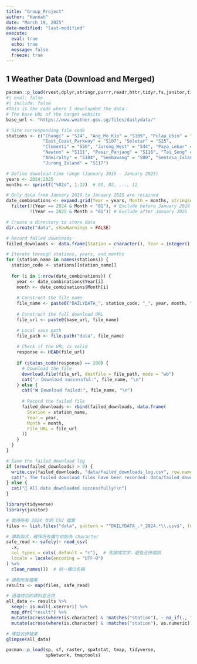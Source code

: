 ```yaml
---
title: "Group_Project"
author: "Hannah"
date: "March 19, 2025"
date-modified: "last-modified"
execute: 
  eval: true
  echo: true
  message: false
  freeze: true
---
```


## 1 Weather Data (Download and Merged)

```r
pacman::p_load(rvest,dplyr,stringr,purrr,readr,httr,tidyr,fs,janitor,tidyverse,knitr)
#| eval: false
#| include: false
#This is the code where I downloaded the data：
# The base URL of the target website
base_url <- "https://www.weather.gov.sg/files/dailydata/"

# Site corresponding file code
stations <- c("Changi" = "S24", "Ang_Mo_Kio" = "S109", "Pulau_Ubin" = "S106", 
              "East_Coast_Parkway" = "S107", "Seletar" = "S25",
              "Clementi" = "S50", "Jurong_West" = "S44", "Paya_Lebar" = "S06",
              "Newton" = "S111", "Pasir_Panjang" = "S116", "Tai_Seng" = "S43",
              "Admiralty" = "S104", "Sembawang" = "S80", "Sentosa_Island" = "S60",
              "Jurong_Island" = "S117")

# Define download time range (January 2019 - January 2025)
years <- 2024:2025
months <- sprintf("%02d", 1:12)  # 01, 02, ..., 12

# Only data from January 2019 to January 2025 are retained
date_combinations <- expand.grid(Year = years, Month = months, stringsAsFactors = FALSE) %>%
  filter(!(Year == 2024 & Month < "01"), # Exclude before January 2019
         !(Year == 2025 & Month > "01")) # Exclude after January 2025

# Create a directory to store data
dir.create("data", showWarnings = FALSE)

# Record failed downloads
failed_downloads <- data.frame(Station = character(), Year = integer(), Month = character(), File_URL = character(), stringsAsFactors = FALSE)

# Iterate through stations, years, and months
for (station_name in names(stations)) {
  station_code <- stations[[station_name]]
  
  for (i in 1:nrow(date_combinations)) {
    year <- date_combinations$Year[i]
    month <- date_combinations$Month[i]
    
    # Construct the file name
    file_name <- paste0("DAILYDATA_", station_code, "_", year, month, ".csv")
    
    # Construct the full download URL
    file_url <- paste0(base_url, file_name)

    # Local save path
    file_path <- file.path("data", file_name)
    
    # Check if the URL is valid
    response <- HEAD(file_url)
    
    if (status_code(response) == 200) {
      # Download the file
      download.file(file_url, destfile = file_path, mode = "wb")
      cat("✅ Download successful:", file_name, "\n")
    } else {
      cat("❌ Download failed:", file_name, "\n")
      
      # Record the failed file
      failed_downloads <- rbind(failed_downloads, data.frame(
        Station = station_name,
        Year = year,
        Month = month,
        File_URL = file_url
      ))
    }
  }
}

# Save the failed download log
if (nrow(failed_downloads) > 0) {
  write.csv(failed_downloads, "data/failed_downloads_log.csv", row.names = FALSE)
  cat("⚠️ The failed download files have been recorded: data/failed_downloads_log.csv\n")
} else {
  cat("🎉 All data downloaded successfully!\n")
}
```

```r
library(tidyverse)
library(janitor)

# 取得所有 2024 年的 CSV 檔案
files <- list.files("data", pattern = "^DAILYDATA_.*_2024.*\\.csv$", full.names = TRUE)

# 讀取函式，確保所有欄位初始為 character
safe_read <- safely(~ read_csv(
  .x,
  col_types = cols(.default = "c"),  # 先讀成文字，避免合併錯誤
  locale = locale(encoding = "UTF-8")
) %>%
  clean_names())  # 統一欄位名稱

# 讀取所有檔案
results <- map(files, safe_read)

# 過濾成功的資料並合併
all_data <- results %>%
  keep(~ is.null(.x$error)) %>%
  map_dfr("result") %>%
  mutate(across(where(is.character) & !matches("station"), ~ na_if(., "-"))) %>%  # "-" 轉 NA（但 Station 保留）
  mutate(across(where(is.character) & !matches("station"), as.numeric))  # 轉回數字（Station 不變）

# 確認合併結果
glimpse(all_data)

```

```r
pacman::p_load(sp, sf, raster, spatstat, tmap, tidyverse,
               spNetwork, tmaptools)
```

